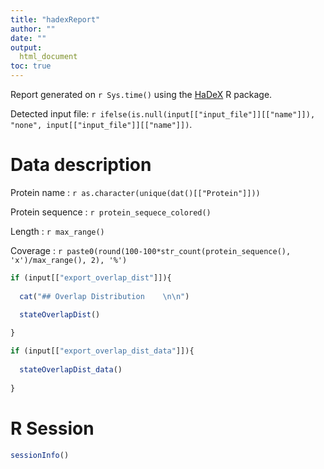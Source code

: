 ```yaml
---
title: "hadexReport"
author: ""
date: ""
output:
  html_document
toc: true
---
```

  
Report generated on `r Sys.time()` using the [HaDeX](http://github.com/michbur/HaDeX) R package.  

Detected input file: `r ifelse(is.null(input[["input_file"]][["name"]]), "none", input[["input_file"]][["name"]])`.  

# Data description

Protein name : `r as.character(unique(dat()[["Protein"]]))`

Protein sequence : `r protein_sequece_colored()`

Length : `r max_range()`

Coverage : `r paste0(round(100-100*str_count(protein_sequence(), 'x')/max_range(), 2), '%')`

<!--- OVERLAP DISTRIBUTION -->

```r

if (input[["export_overlap_dist"]]){
  
  cat("## Overlap Distribution    \n\n")
  
  stateOverlapDist()

}

```

<!--- OVERLAP DISTRIBUTION DATA -->

```r

if (input[["export_overlap_dist_data"]]){
  
  stateOverlapDist_data()
  
}

```


# R Session

```r

sessionInfo()

```